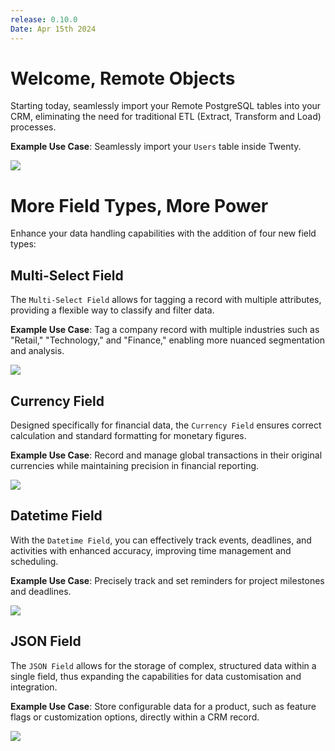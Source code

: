```yaml
---
release: 0.10.0
Date: Apr 15th 2024
---
```


# Welcome, Remote Objects

Starting today, seamlessly import your Remote PostgreSQL tables into your CRM, eliminating the need for traditional ETL (Extract, Transform and Load) processes.

**Example Use Case**: Seamlessly import your `Users` table inside Twenty.

![](/images/releases/0.10/0.10-remote.png)

# More Field Types, More Power

Enhance your data handling capabilities with the addition of four new field types:

## Multi-Select Field

The `Multi-Select Field` allows for tagging a record with multiple attributes, providing a flexible way to classify and filter data.

**Example Use Case**: Tag a company record with multiple industries such as "Retail," "Technology," and "Finance," enabling more nuanced segmentation and analysis.

![](/images/releases/0.10/0.10-multi-select.png)

## Currency Field

Designed specifically for financial data, the `Currency Field` ensures correct calculation and standard formatting for monetary figures.

**Example Use Case**: Record and manage global transactions in their original currencies while maintaining precision in financial reporting.

![](/images/releases/0.10/0.10-currency.png)

## Datetime Field

With the `Datetime Field`, you can effectively track events, deadlines, and activities with enhanced accuracy, improving time management and scheduling.

**Example Use Case**: Precisely track and set reminders for project milestones and deadlines.

![](/images/releases/0.10/0.10-datetime.png)

## JSON Field

The `JSON Field` allows for the storage of complex, structured data within a single field, thus expanding the capabilities for data customisation and integration.

**Example Use Case**: Store configurable data for a product, such as feature flags or customization options, directly within a CRM record.

![](/images/releases/0.10/0.10-json.png)
